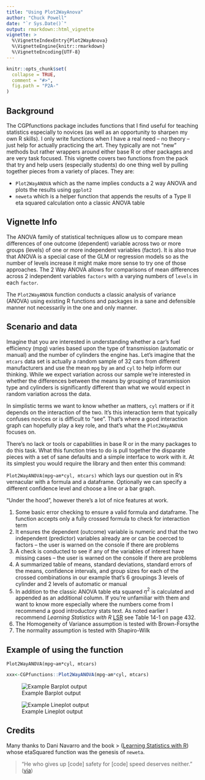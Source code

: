 ```yaml
---
title: "Using Plot2WayAnova"
author: "Chuck Powell"
date: "`r Sys.Date()`"
output: rmarkdown::html_vignette
vignette: >
  %\VignetteIndexEntry{Plot2WayAnova}
  %\VignetteEngine{knitr::rmarkdown}
  %\VignetteEncoding{UTF-8}
---
```


```r
knitr::opts_chunk$set(
  collapse = TRUE,
  comment = "#>",
  fig.path = "P2A-"
)
```

## Background
The CGPfunctions package includes functions that I find useful for teaching statistics especially to novices (as well as an opportunity to sharpen my own R skills).  I only write functions when I have a real need -- no theory -- just help for actually practicing the art.  They typically are not "new" methods but rather wrappers around either base R or other packages and are very task focused.  This vignette covers two functions from the pack that try and help users (especially students) do one thing well by pulling together pieces from a variety of places. They are:

- `Plot2WayANOVA` which as the name implies conducts a 2 way ANOVA and plots the results using `ggplot2`
- `neweta` which is a helper function that appends the results of a Type II eta squared calculation onto a classic ANOVA table

## Vignette Info

The ANOVA family of statistical techniques allow us to compare mean differences of one outcome (dependent) variable across two or more groups (levels) of one or more independent variables (factor). It is also true that ANOVA is a special case of the GLM or regression models so as the number of levels increase it might make more sense to try one of those approaches.  The 2 Way ANOVA allows for comparisons of mean differences across 2 independent variables `factors` with a varying numbers of `levels` in each `factor`.

The `Plot2WayANOVA` function conducts a classic analysis of variance (ANOVA) using existing R functions and packages in a sane and defensible manner not necessarily in the one and only manner.

## Scenario and data

Imagine that you are interested in understanding whether a car's fuel efficiency (mpg) varies based upon the type of transmission (automatic or manual) and the number of cylinders the engine has. Let's imagine that the `mtcars` data set is actually a random sample of 32 cars from different manufacturers and use the mean `mpg` by `am` and `cyl` to help inform our thinking.  While we expect variation across our sample we're interested in whether the differences between the means by grouping of transmission type and cylinders is significantly different than what we would expect in random variation across the data.  

In simplistic terms we want to know whether `am` matters, `cyl` matters or if it depends on the interaction of the two.  It's this interaction term that typically confuses novices or is difficult to "see".  That's where a good interaction graph can hopefully play a key role, and that's what the `Plot2WayANOVA` focuses on.

There's no lack or tools or capabilities in base R or in the many packages to do this task. What this function tries to do is pull together the disparate pieces with a set of sane defaults and a simple interface to work with it.  At its simplest you would require the library and then enter this command:

`Plot2WayANOVA(mpg~am*cyl, mtcars)` which lays our question out in R's vernacular with a formula and a dataframe.  Optionally we can specify a different confidence level and choose a line or a bar graph.

"Under the hood", however there's a lot of nice features at work.

1. Some basic error checking to ensure a valid formula and dataframe. The function accepts only a fully crossed formula to check for interaction term
1. It ensures the dependent (outcome) variable is numeric and that the two independent (predictor) variables already are or can be coerced to factors – the user is warned on the console if there are problems
1. A check is conducted to see if any of the variables of interest have missing cases – the user is warned on the console if there are problems
1. A summarized table of means, standard deviations, standard errors of the means, confidence intervals, and group sizes for each of the crossed combinations in our example that's 6 groupings 3 levels of cylinder and 2 levels of automatic or manual
1. In addition to the classic ANOVA table eta squared $\eta^2$ is calculated and appended as an additional column. If you're unfamiliar with them and want to know more especially where the numbers come from I recommend a good introductory stats text.  As noted earlier I recommend *Learning Statistics with R* [LSR](http://dj-navarro.appspot.com/lsr/lsr-0.5.1.pdf) see Table 14-1 on page 432. 
1. The Homogeneity of Variance assumption is tested with Brown-Forsythe
1. The normality assumption is tested with Shapiro-Wilk

## Example of using the function

`Plot2WayANOVA(mpg~am*cyl, mtcars)`

```r
xxx<-CGPfunctions::Plot2WayANOVA(mpg~am*cyl, mtcars)
```

![Example Barplot output](barplot.png)

![Example Lineplot output](lineplot.png)


## Credits

Many thanks to Dani Navarro and the book  > ([Learning Statistics with R](http://www.compcogscisydney.com/learning-statistics-with-r.html)) whose etaSquared function  was the genesis of `neweta`.


> "He who gives up [code] safety for [code] speed deserves neither."
([via](https://twitter.com/hadleywickham/status/504368538874703872))

